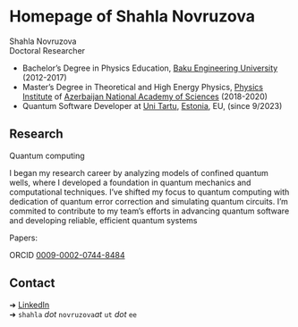 # Homepage of Shahla Novruzova

Shahla Novruzova\
Doctoral Researcher

- Bachelor's Degree in Physics Education, [Baku Engineering University](https://beu.edu.az/en) (2012-2017)
- Master's Degree in Theoretical and High Energy Physics, [Physics Institute]((http://www.physics.gov.az/index_en.html)) of [Azerbaijan National Academy of Sciences](https://en.wikipedia.org/wiki/Azerbaijan_National_Academy_of_Sciences) (2018-2020)
- Quantum Software Developer at
  [Uni Tartu](https://en.wikipedia.org/wiki/University_of_Tartu)[,
  [Estonia](https://en.wikipedia.org/wiki/Estonia)[, EU,]{.small}]{.small} (since 9/2023)

## Research

Quantum computing\

[I began my research career by analyzing models of confined quantum wells, where I developed a foundation in quantum mechanics and computational techniques. I've shifted my focus to quantum computing with dedication of quantum error correction and simulating quantum circuits. I'm commited to contribute to my team's efforts in advancing quantum software and developing reliable, efficient quantum systems ]{.small}

Papers:

ORCID [0009-0002-0744-8484](https://orcid.org/0009-0002-0744-8484)


## Contact

➜ [LinkedIn](https://www.linkedin.com/in/shahla-novruzova-513385190/)\
➜ [`shahla` *dot* `novruzova`*at* `ut` *dot* `ee`]{.small}\
